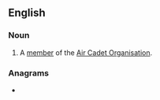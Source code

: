 ==English==

===Noun===
{{en-noun}}

# A [[member]] of the [[w:Royal Air Force Air Cadets|Air Cadet Organisation]].

===Anagrams===
* {{anagrams|en|a=aacdeirt|acardite|radicate}}